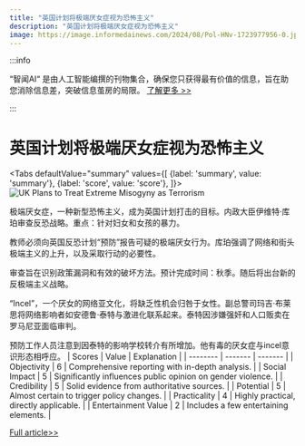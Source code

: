 ```yaml
---
title: "英国计划将极端厌女症视为恐怖主义"
description: "英国计划将极端厌女症视为恐怖主义"
image: https://image.informedainews.com/2024/08/Pol-HNv-1723977956-0.jpg
---
```



:::info

“智闻AI“ 是由人工智能编撰的刊物集合，确保您只获得最有价值的信息，旨在助您消除信息差，突破信息茧房的局限。  [了解更多 >>](/)

:::

# 英国计划将极端厌女症视为恐怖主义


<Tabs
	defaultValue="summary"
	values={[
	{label: 'summary', value: 'summary'},
	{label: 'score', value: 'score'},
]}>
<TabItem value="summary">
<img
  src="https://image.informedainews.com/2024/08/Pol-HNv-1723977956-0.jpg"
  alt="UK Plans to Treat Extreme Misogyny as Terrorism"
/>



极端厌女症，一种新型恐怖主义，成为英国计划打击的目标。内政大臣伊维特·库珀审查反恐战略。重点：针对妇女和女孩的暴力。

教师必须向英国反恐计划“预防”报告可疑的极端厌女行为。库珀强调了网络和街头极端主义的上升，以及采取行动的必要性。

审查旨在识别政策漏洞和有效的破坏方法。预计完成时间：秋季。随后将出台新的反极端主义战略。

“Incel”，一个厌女的网络亚文化，将缺乏性机会归咎于女性。副总警司玛吉·布莱思将网络影响者如安德鲁·泰特与激进化联系起来。泰特因涉嫌强奸和人口贩卖在罗马尼亚面临审判。

预防工作人员注意到因泰特的影响学校转介有所增加。他有毒的厌女症与incel意识形态相呼应。
</TabItem>
<TabItem value="score">
	| Scores     | Value   | Explanation |
	| -------- | ------- | ------- |
	| Objectivity  | 6    | Comprehensive reporting with in-depth analysis.    |
	| Social Impact | 5     | Significantly influences public opinion on gender violence.    |
	| Credibility    | 5    | Solid evidence from authoritative sources.    |
	| Potential    | 5    | Almost certain to trigger policy changes.    |
	| Practicality    | 4    | Highly practical, directly applicable.    |
	| Entertainment Value    | 2    | Includes a few entertaining elements.    |
</TabItem>
</Tabs>

[Full article>>](https://www.theguardian.com/society/article/2024/aug/18/extreme-misogyny-to-be-treated-as-form-of-terrorism-under-government-plans)
